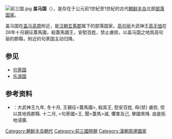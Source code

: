 [[File:前三国.jpg|thumb]]
'''盖马国'''（{{lang-ko|개마}}），是存在于公元前1世紀至1世紀的古代[[朝鲜半岛|朝鲜半岛]]北部[[部落|部落]][[国家|国家]]。

盖马国在[[盖马高原|盖马高原]]附近，是[[汉朝|汉朝]][[玄菟郡|玄菟郡]]属下的部落国家。[[高句丽|高句丽]]大武神王[[高无恤|高无恤]]在26年十月親征蓋馬國，殺蓋馬國王，安慰百姓，禁止虜掠，以盖马国之地爲高句丽的郡縣，附近的句荼国主动归降。

==参见==
*[[句荼国|句荼国]]
*[[乐浪国|乐浪国]]

==参考资料==
*{{cite book|title=《[[三国史记|三国史记]]》·高句丽本纪|author=[[金富轼|金富轼]]|year=[[高丽|高丽]]}}：大武神王九年, 冬十月, 王親征<蓋馬國>, 殺其王, 慰安百姓, 毋{禁} 虜掠, 但以其地爲郡縣. 十二月, <句荼國>王, 聞<蓋馬>滅, 懼害及己, 擧國來降. 由是拓地浸廣.


[[Category:朝鲜半岛朝代|Category:朝鲜半岛朝代]]
[[Category:前三國時期|Category:前三國時期]]
[[Category:漢朝周邊國家|Category:漢朝周邊國家]]